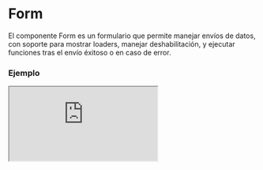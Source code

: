 # Form

El componente Form es un formulario que permite manejar envíos de datos, con soporte para mostrar loaders, manejar deshabilitación, y ejecutar funciones tras el envío éxitoso o en caso de error.


### Ejemplo

<Iframe
  minHeightIframe="30dvh"
  src="https://fenextjs-component-storybook.vercel.app/iframe.html?args=&id=component-form--index&viewMode=story"
/>

### Importación

Para importar el componente Form, se puede hacer desde fenextjs

```tsx copy
import { Form } from "fenextjs";
```

### Parámetros

| Parámetro     | Tipo                                               | Requerido | Default   | Descripcion                                                              |
| ------------- | -------------------------------------------------- | --------- | --------- | ------------------------------------------------------------------------ |
| id            | string                                             | no        | ''        | Identificador único para el formulario, útil para eventos o seguimiento. |
| data          | any                                                | sí        | undefined | Datos iniciales que el formulario manejará durante el envío.             |
| onSubmit      | RequestProps\<D, R, E, T\>                         | no        | undefined | Función para manejar el envío de datos del formulario.                   |
| onAfterSubmit | (data: RequestResultDataProps\<R, E, T\>) =\> void | no        | undefined | Función que se ejecuta después de un envío éxitoso del formulario.       |
| disabled      | boolean                                            | no        | true      | Indica si el formulario está deshabilitado, bloqueando su envío.         |
| loader        | boolean                                            | no        | false     | Muestra un loader mientras el formulario está siendo enviado.            |
| className     | string                                             | no        | ''        | Clase CSS para aplicar estilos personalizados al formulario.             |
| children      | ReactNode                                          | no        | undefined | Contenido que se renderiza dentro del formulario, como inputs o botones. |

### Gestión de Envío

El componente maneja el envío de datos mediante la función 'onSubmit', y permite realizar acciones adicionales mediante 'onAfterSubmit' tras el éxito o fallo en el envío.

| Propiedad     | Uso                                                                         | Descripción                                                                                           |
| ------------- | --------------------------------------------------------------------------- | ----------------------------------------------------------------------------------------------------- |
| onSubmit      | Maneja el envío de datos y devuelve el resultado de la operación.           | Función que puede incluir lógica personalizada para gestionar los datos que se envían.                |
| onAfterSubmit | Ejecuta acciones después del envío éxitoso, como el seguimiento de eventos. | Función opcional que recibe los datos del resultado del envío y permite manejar la lógica post-envío. |

### Storybook

Para ver el storybook del componente lo puede hacer con este [link](https://fenextjs-component-storybook.vercel.app/?path=/story/component-form--index)

### Usos

- Uso básico

```tsx copy
<Form data={{ field: "value" }} onSubmit={(data) => console.log(data)}>
  Enviar
</Form>
```

- Formulario con deshabilitación y loader

```tsx copy
<Form data={{ field: "value" }} disabled={true} loader={true}>
  Enviar
</Form>
```

- Formulario con acción después del envío

```tsx copy
<Form
  data={{ field: "value" }}
  onAfterSubmit={(result) => console.log("Envío éxitoso", result)}
>
  Enviar
</Form>
```
